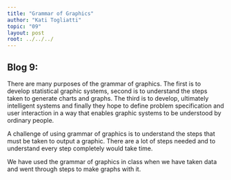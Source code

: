 ```yaml
---
title: "Grammar of Graphics"
author: "Kati Togliatti"
topic: "09"
layout: post
root: ../../../
---
```


## Blog 9:

There are many purposes of the grammar of graphics. The first is to develop statistical graphic systems, second is to understand the steps taken to generate charts and graphs. The third is to develop, ultimately intelligent systems and finally they hope to define problem specification and user interaction in a way that enables graphic systems to be understood by ordinary people.

A challenge of using grammar of graphics is to understand the steps that must be taken to output a graphic. There are a lot of steps needed and to understand every step completely would take time. 

We have used the grammar of graphics in class when we have taken data and went through steps to make graphs with it. 